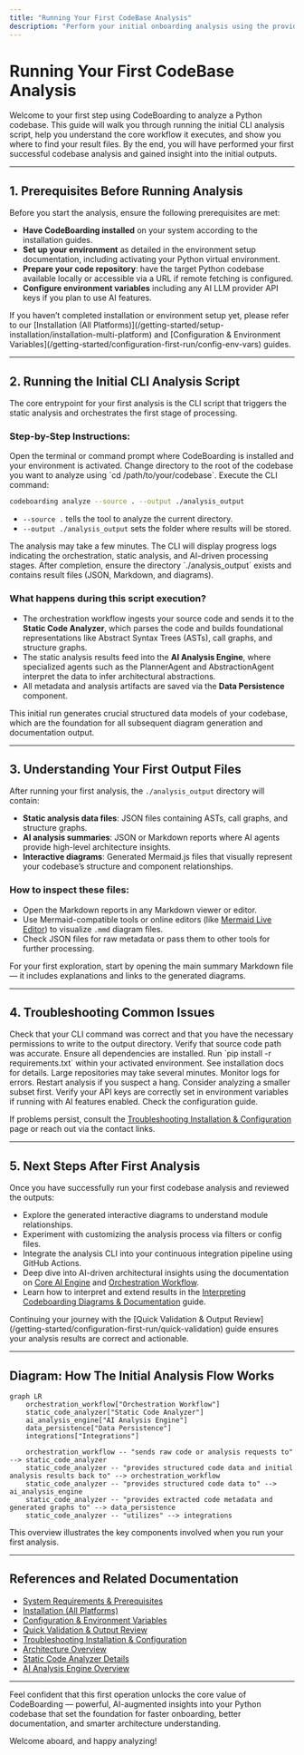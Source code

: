 ```yaml
---
title: "Running Your First CodeBase Analysis"
description: "Perform your initial onboarding analysis using the provided CLI script, including syntax, core workflow, and where to find result files. Ensures users reach a successful first outcome quickly."
---
```


# Running Your First CodeBase Analysis

Welcome to your first step using CodeBoarding to analyze a Python codebase. This guide will walk you through running the initial CLI analysis script, help you understand the core workflow it executes, and show you where to find your result files. By the end, you will have performed your first successful codebase analysis and gained insight into the initial outputs.

---

## 1. Prerequisites Before Running Analysis

Before you start the analysis, ensure the following prerequisites are met:

- **Have CodeBoarding installed** on your system according to the installation guides.
- **Set up your environment** as detailed in the environment setup documentation, including activating your Python virtual environment.
- **Prepare your code repository**: have the target Python codebase available locally or accessible via a URL if remote fetching is configured.
- **Configure environment variables** including any AI LLM provider API keys if you plan to use AI features.

<Tip>
If you haven’t completed installation or environment setup yet, please refer to our [Installation (All Platforms)](/getting-started/setup-installation/installation-multi-platform) and [Configuration & Environment Variables](/getting-started/configuration-first-run/config-env-vars) guides.
</Tip>

---

## 2. Running the Initial CLI Analysis Script

The core entrypoint for your first analysis is the CLI script that triggers the static analysis and orchestrates the first stage of processing.

### Step-by-Step Instructions:

<Steps>
<Step title="Open your command line interface (Terminal/PowerShell)">Open the terminal or command prompt where CodeBoarding is installed and your environment is activated.</Step>
<Step title="Navigate to your project directory">Change directory to the root of the codebase you want to analyze using `cd /path/to/your/codebase`.</Step>
<Step title="Run the analysis script">
Execute the CLI command:

```bash
codeboarding analyze --source . --output ./analysis_output
```

- `--source .` tells the tool to analyze the current directory.
- `--output ./analysis_output` sets the folder where results will be stored.
</Step>
<Step title="Wait for analysis to complete">The analysis may take a few minutes. The CLI will display progress logs indicating the orchestration, static analysis, and AI-driven processing stages.</Step>
<Step title="Verify output folder">After completion, ensure the directory `./analysis_output` exists and contains result files (JSON, Markdown, and diagrams).</Step>
</Steps>

### What happens during this script execution?

- The orchestration workflow ingests your source code and sends it to the **Static Code Analyzer**, which parses the code and builds foundational representations like Abstract Syntax Trees (ASTs), call graphs, and structure graphs.
- The static analysis results feed into the **AI Analysis Engine**, where specialized agents such as the PlannerAgent and AbstractionAgent interpret the data to infer architectural abstractions.
- All metadata and analysis artifacts are saved via the **Data Persistence** component.

<Info>
This initial run generates crucial structured data models of your codebase, which are the foundation for all subsequent diagram generation and documentation output.
</Info>

---

## 3. Understanding Your First Output Files

After running your first analysis, the `./analysis_output` directory will contain:

- **Static analysis data files**: JSON files containing ASTs, call graphs, and structure graphs.
- **AI analysis summaries**: JSON or Markdown reports where AI agents provide high-level architecture insights.
- **Interactive diagrams**: Generated Mermaid.js files that visually represent your codebase’s structure and component relationships.

### How to inspect these files:

- Open the Markdown reports in any Markdown viewer or editor.
- Use Mermaid-compatible tools or online editors (like [Mermaid Live Editor](https://mermaid.live/)) to visualize `.mmd` diagram files.
- Check JSON files for raw metadata or pass them to other tools for further processing.

<Tip>
For your first exploration, start by opening the main summary Markdown file — it includes explanations and links to the generated diagrams.
</Tip>

---

## 4. Troubleshooting Common Issues

<AccordionGroup title="Common Issues During First Analysis">
<Accordion title="No output generated or empty output folder">
Check that your CLI command was correct and that you have the necessary permissions to write to the output directory. Verify that source code path was accurate.
</Accordion>
<Accordion title="CLI reports dependency errors or missing modules">
Ensure all dependencies are installed. Run `pip install -r requirements.txt` within your activated environment. See installation docs for details.
</Accordion>
<Accordion title="Analysis is slow or stalls during processing">
Large repositories may take several minutes. Monitor logs for errors. Restart analysis if you suspect a hang. Consider analyzing a smaller subset first.
</Accordion>
<Accordion title="Environment variables for AI LLM missing or invalid">
Verify your API keys are correctly set in environment variables if running with AI features enabled. Check the configuration guide.
</Accordion>
</AccordionGroup>

If problems persist, consult the [Troubleshooting Installation & Configuration](/getting-started/troubleshooting-support/troubleshooting-install) page or reach out via the contact links.

---

## 5. Next Steps After First Analysis

Once you have successfully run your first codebase analysis and reviewed the outputs:

- Explore the generated interactive diagrams to understand module relationships.
- Experiment with customizing the analysis process via filters or config files.
- Integrate the analysis CLI into your continuous integration pipeline using GitHub Actions.
- Deep dive into AI-driven architectural insights using the documentation on [Core AI Engine](./AI_Analysis_Engine.md) and [Orchestration Workflow](./Orchestration_Workflow.md).
- Learn how to interpret and extend results in the [Interpreting Codeboarding Diagrams & Documentation](/guides/getting-started/understanding-diagrams) guide.

<Tip>
Continuing your journey with the [Quick Validation & Output Review](/getting-started/configuration-first-run/quick-validation) guide ensures your analysis results are correct and actionable.
</Tip>

---

## Diagram: How The Initial Analysis Flow Works

```mermaid
graph LR
    orchestration_workflow["Orchestration Workflow"]
    static_code_analyzer["Static Code Analyzer"]
    ai_analysis_engine["AI Analysis Engine"]
    data_persistence["Data Persistence"]
    integrations["Integrations"]

    orchestration_workflow -- "sends raw code or analysis requests to" --> static_code_analyzer
    static_code_analyzer -- "provides structured code data and initial analysis results back to" --> orchestration_workflow
    static_code_analyzer -- "provides structured code data to" --> ai_analysis_engine
    static_code_analyzer -- "provides extracted code metadata and generated graphs to" --> data_persistence
    static_code_analyzer -- "utilizes" --> integrations
```

This overview illustrates the key components involved when you run your first analysis.

---

## References and Related Documentation

- [System Requirements & Prerequisites](/getting-started/setup-installation/prerequisites)
- [Installation (All Platforms)](/getting-started/setup-installation/installation-multi-platform)
- [Configuration & Environment Variables](/getting-started/configuration-first-run/config-env-vars)
- [Quick Validation & Output Review](/getting-started/configuration-first-run/quick-validation)
- [Troubleshooting Installation & Configuration](/getting-started/troubleshooting-support/troubleshooting-install)
- [Architecture Overview](./system-architecture-overview)
- [Static Code Analyzer Details](./Static_Code_Analyzer.md)
- [AI Analysis Engine Overview](./AI_Analysis_Engine.md)

---

Feel confident that this first operation unlocks the core value of CodeBoarding — powerful, AI-augmented insights into your Python codebase that set the foundation for faster onboarding, better documentation, and smarter architecture understanding.

Welcome aboard, and happy analyzing!
